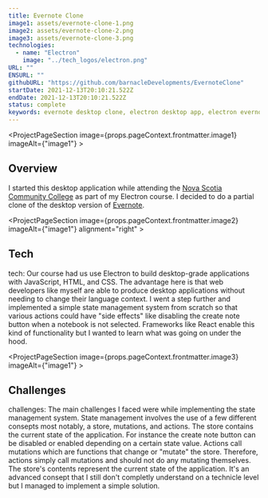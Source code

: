 ```yaml
---
title: Evernote Clone
image1: assets/evernote-clone-1.png
image2: assets/evernote-clone-2.png
image3: assets/evernote-clone-3.png
technologies:
  - name: "Electron"
    image: "../tech_logos/electron.png"
URL: ""
ENSURL: ""
githubURL: "https://github.com/barnacleDevelopments/EvernoteClone"
startDate: 2021-12-13T20:10:21.522Z
endDate: 2021-12-13T20:10:21.522Z
status: complete
keywords: evernote desktop clone, electron desktop app, electron evernote clone, state management in electron, javascript desktop apps, note-taking app clone, sqlite database electron app, electron state management, custom state management system, web developer desktop app, portfolio project electron, nova scotia community college project, javascript state management from scratch, Devin Davis
---
```


<ProjectPageSection image={props.pageContext.frontmatter.image1} imageAlt={"image1"} >

## Overview

I started this desktop application while attending the [Nova Scotia
Community College](https://www.nscc.ca/) as part of my Electron course. I
decided to do a partial clone of the desktop version of
[Evernote](https://evernote.com/).
</ProjectPageSection>

<ProjectPageSection image={props.pageContext.frontmatter.image2} imageAlt={"image1"} alignment="right" >

## Tech

tech: Our course had us use Electron to build desktop-grade applications with JavaScript, HTML, and CSS. The advantage here is that web developers like myself are able to produce desktop applications without needing to change their language context. I went a step further and implemented a simple state management system from scratch so that various actions could have "side effects" like disabling the create note button when a notebook is not selected. Frameworks like React enable this kind of functionality but I wanted to learn what was going on under the hood.
<TechListing technologies={props.pageContext.frontmatter.technologies} />
</ProjectPageSection>

<ProjectPageSection image={props.pageContext.frontmatter.image3} imageAlt={"image1"} >

## Challenges

challenges: The main challenges I faced were while implementing the state management system. State management involves the use of a few different consepts most notably, a store, mutations, and actions. The store contains the current state of the application. For instance the create note button can be disabled or enabled depending on a certain state value. Actions call mutations which are functions that change or "mutate" the store. Therefore, actions simply call mutations and should not do any mutating themselves. The store's contents represent the current state of the application. It's an advanced consept that I still don't completly understand on a technicle level but I managed to implement a simple solution.
</ProjectPageSection>
